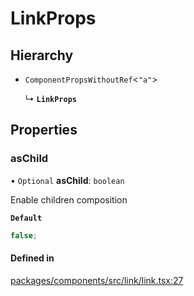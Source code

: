 # LinkProps

## Hierarchy

- `ComponentPropsWithoutRef`\<`"a"`\>

  ↳ **`LinkProps`**

## Properties

### asChild

• `Optional` **asChild**: `boolean`

Enable children composition

**`Default`**

```ts
false;
```

#### Defined in

[packages/components/src/link/link.tsx:27](https://github.com/vtex/shoreline/blob/bf9009f50/packages/components/src/link/link.tsx#L27)
